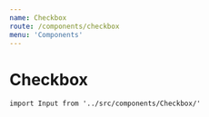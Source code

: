 ```yaml
---
name: Checkbox
route: /components/checkbox
menu: 'Components'
---
```


<GlobalStyle />

# Checkbox
```import Input from '../src/components/Checkbox/'```

<Playground>
    <Checkbox
        id='check1'
        label='Option 1'
    />
    <br />
    <Checkbox
        id='check2'
        label='Option 2'
    />
</Playground>
